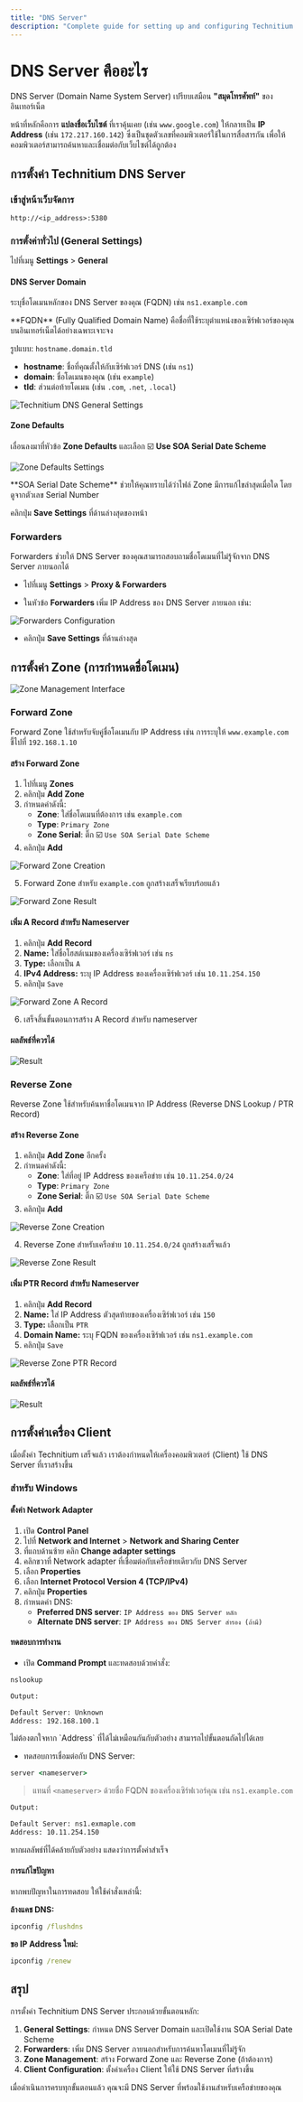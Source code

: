 ```yaml
---
title: "DNS Server"
description: "Complete guide for setting up and configuring Technitium DNS Server"
---
```



# DNS Server คืออะไร

DNS Server (Domain Name System Server) เปรียบเสมือน **"สมุดโทรศัพท์"** ของอินเทอร์เน็ต 

หน้าที่หลักคือการ **แปลงชื่อเว็บไซต์** ที่เราคุ้นเคย (เช่น `www.google.com`) ให้กลายเป็น **IP Address** (เช่น `172.217.160.142`) ซึ่งเป็นชุดตัวเลขที่คอมพิวเตอร์ใช้ในการสื่อสารกัน เพื่อให้คอมพิวเตอร์สามารถค้นหาและเชื่อมต่อกับเว็บไซต์ได้ถูกต้อง

## การตั้งค่า Technitium DNS Server

<Steps>

### เข้าสู่หน้าเว็บจัดการ

```
http://<ip_address>:5380
```

### การตั้งค่าทั่วไป (General Settings)

ไปที่เมนู **Settings** > **General**

#### DNS Server Domain
ระบุชื่อโดเมนหลักของ DNS Server ของคุณ (FQDN) เช่น `ns1.example.com`

<Callout type="info">
**FQDN** (Fully Qualified Domain Name) คือชื่อที่ใช้ระบุตำแหน่งของเซิร์ฟเวอร์ของคุณบนอินเทอร์เน็ตได้อย่างเฉพาะเจาะจง

รูปแบบ: `hostname.domain.tld`
- **hostname**: ชื่อที่คุณตั้งให้กับเซิร์ฟเวอร์ DNS (เช่น `ns1`)
- **domain**: ชื่อโดเมนของคุณ (เช่น `example`)
- **tld**: ส่วนต่อท้ายโดเมน (เช่น `.com`, `.net`, `.local`)
</Callout>

![Technitium DNS General Settings](/server/technitium/technitium-dns-1.png)

#### Zone Defaults
เลื่อนลงมาที่หัวข้อ **Zone Defaults** และเลือก ☑️ **Use SOA Serial Date Scheme**

![Zone Defaults Settings](/server/technitium/technitium-dns-2.png)

<Callout type="default">
**SOA Serial Date Scheme** ช่วยให้คุณทราบได้ว่าไฟล์ Zone มีการแก้ไขล่าสุดเมื่อใด โดยดูจากตัวเลข Serial Number
</Callout>

คลิกปุ่ม **Save Settings** ที่ด้านล่างสุดของหน้า

### Forwarders

Forwarders ช่วยให้ DNS Server ของคุณสามารถสอบถามชื่อโดเมนที่ไม่รู้จักจาก DNS Server ภายนอกได้

- ไปที่เมนู **Settings** > **Proxy & Forwarders**

- ในหัวข้อ **Forwarders** เพิ่ม IP Address ของ DNS Server ภายนอก เช่น:

![Forwarders Configuration](/server/technitium/technitium-dns-3.png)

- คลิกปุ่ม **Save Settings** ที่ด้านล่างสุด

</Steps>

## การตั้งค่า Zone (การกำหนดชื่อโดเมน)

![Zone Management Interface](/server/technitium/technitium-dns-4.png)

### Forward Zone

Forward Zone ใช้สำหรับจับคู่ชื่อโดเมนกับ IP Address เช่น การระบุให้ `www.example.com` ชี้ไปที่ `192.168.1.10`

<Steps>

#### สร้าง Forward Zone

1. ไปที่เมนู **Zones**
2. คลิกปุ่ม **Add Zone**
3. กำหนดค่าดังนี้:
   - **Zone**: ใส่ชื่อโดเมนที่ต้องการ เช่น `example.com`
   - **Type**: `Primary Zone`
   - **Zone Serial**: ติ๊ก ☑️ `Use SOA Serial Date Scheme`
4. คลิกปุ่ม **Add**

![Forward Zone Creation](/server/technitium/technitium-dns-5.png)

5. Forward Zone สำหรับ `example.com` ถูกสร้างเสร็จเรียบร้อยแล้ว

![Forward Zone Result](/server/technitium/technitium-dns-6.png)

#### เพิ่ม A Record สำหรับ Nameserver

1. คลิกปุ่ม **Add Record**
2. **Name:** ใส่ชื่อโฮสต์เนมของเครื่องเซิร์ฟเวอร์ เช่น `ns`
3. **Type:** เลือกเป็น `A`
4. **IPv4 Address:** ระบุ IP Address ของเครื่องเซิร์ฟเวอร์ เช่น `10.11.254.150`
5. คลิกปุ่ม `Save`

![Forward Zone A Record](/server/technitium/technitium-dns-9.png)

6. เสร็จสิ้นขั้นตอนการสร้าง A Record สำหรับ nameserver

#### ผลลัพธ์ที่ควรได้

![Result](/server/technitium/technitium-dns-10.png)

</Steps>

### Reverse Zone

Reverse Zone ใช้สำหรับค้นหาชื่อโดเมนจาก IP Address (Reverse DNS Lookup / PTR Record)

<Steps>

#### สร้าง Reverse Zone

1. คลิกปุ่ม **Add Zone** อีกครั้ง
2. กำหนดค่าดังนี้:
   - **Zone**: ใส่ที่อยู่ IP Address ของเครือข่าย เช่น `10.11.254.0/24`
   - **Type**: `Primary Zone`
   - **Zone Serial**: ติ๊ก ☑️ `Use SOA Serial Date Scheme`
3. คลิกปุ่ม **Add**

![Reverse Zone Creation](/server/technitium/technitium-dns-7.png)

4. Reverse Zone สำหรับเครือข่าย `10.11.254.0/24` ถูกสร้างเสร็จแล้ว

![Reverse Zone Result](/server/technitium/technitium-dns-8.png)

#### เพิ่ม PTR Record สำหรับ Nameserver

1. คลิกปุ่ม **Add Record**
2. **Name:** ใส่ IP Address ตัวสุดท้ายของเครื่องเซิร์ฟเวอร์ เช่น `150`
3. **Type:** เลือกเป็น `PTR`
4. **Domain Name:** ระบุ FQDN ของเครื่องเซิร์ฟเวอร์ เช่น `ns1.example.com`
5. คลิกปุ่ม `Save`

![Reverse Zone PTR Record](/server/technitium/technitium-dns-11.png)

#### ผลลัพธ์ที่ควรได้

![Result](/server/technitium/technitium-dns-12.png)

</Steps>

## การตั้งค่าเครื่อง Client

เมื่อตั้งค่า Technitium เสร็จแล้ว เราต้องกำหนดให้เครื่องคอมพิวเตอร์ (Client) ใช้ DNS Server ที่เราสร้างขึ้น

### สำหรับ Windows

<Steps>

#### ตั้งค่า Network Adapter

1. เปิด **Control Panel**
2. ไปที่ **Network and Internet** > **Network and Sharing Center**
3. ที่แถบด้านซ้าย คลิก **Change adapter settings**
4. คลิกขวาที่ Network adapter ที่เชื่อมต่อกับเครือข่ายเดียวกับ DNS Server
5. เลือก **Properties**
6. เลือก **Internet Protocol Version 4 (TCP/IPv4)**
7. คลิกปุ่ม **Properties**
8. กำหนดค่า DNS:
   - **Preferred DNS server**: `IP Address ของ DNS Server หลัก`
   - **Alternate DNS server**: `IP Address ของ DNS Server สำรอง (ถ้ามี)`

#### ทดสอบการทำงาน

- เปิด **Command Prompt** และทดสอบด้วยคำสั่ง:

```cmd
nslookup
```

```cmd
Output:

Default Server: Unknown
Address: 192.168.100.1
```

<Callout type="info">
ไม่ต้องตกใจหาก `Address` ที่ได้ไม่เหมือนกันกับตัวอย่าง สามารถไปขั้นตอนถัดไปได้เลย
</Callout>

- ทดสอบการเชื่อมต่อกับ DNS Server:
```cmd
server <nameserver>
```

> แทนที่ `<nameserver>` ด้วยชื่อ FQDN ของเครื่องเซิร์ฟเวอร์คุณ เช่น `ns1.example.com`

```cmd
Output:

Default Server: ns1.exmaple.com
Address: 10.11.254.150
```

<Callout type="default">
หากผลลัพธ์ที่ได้คล้ายกับตัวอย่าง แสดงว่าการตั้งค่าสำเร็จ
</Callout>

#### การแก้ไขปัญหา

หากพบปัญหาในการทดสอบ ให้ใช้คำสั่งเหล่านี้:

**ล้างแคช DNS:**
```cmd
ipconfig /flushdns
```

**ขอ IP Address ใหม่:**
```cmd
ipconfig /renew
```

</Steps>

## สรุป

การตั้งค่า Technitium DNS Server ประกอบด้วยขั้นตอนหลัก:

1. **General Settings**: กำหนด DNS Server Domain และเปิดใช้งาน SOA Serial Date Scheme
2. **Forwarders**: เพิ่ม DNS Server ภายนอกสำหรับการค้นหาโดเมนที่ไม่รู้จัก
3. **Zone Management**: สร้าง Forward Zone และ Reverse Zone (ถ้าต้องการ)
4. **Client Configuration**: ตั้งค่าเครื่อง Client ให้ใช้ DNS Server ที่สร้างขึ้น

เมื่อดำเนินการครบทุกขั้นตอนแล้ว คุณจะมี DNS Server ที่พร้อมใช้งานสำหรับเครือข่ายของคุณ